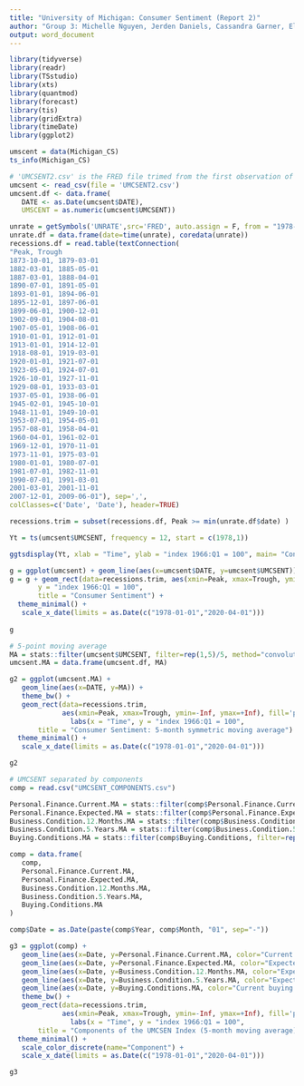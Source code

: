 ```yaml
---
title: "University of Michigan: Consumer Sentiment (Report 2)"
author: "Group 3: Michelle Nguyen, Jerden Daniels, Cassandra Garner, Eli Hymson, Andrew Winn"
output: word_document
---
```


```r
library(tidyverse)
library(readr)
library(TSstudio)
library(xts)
library(quantmod)
library(forecast)
library(tis)
library(gridExtra)
library(timeDate)
library(ggplot2)

```

```r
umscent = data(Michigan_CS)
ts_info(Michigan_CS)

```

```r
# 'UMCSENT2.csv' is the FRED file trimed from the first observation of 1978
umcsent <- read_csv(file = 'UMCSENT2.csv')
umcsent.df <- data.frame(
   DATE <- as.Date(umcsent$DATE),
   UMSCENT = as.numeric(umcsent$UMCSENT))

```
```r
unrate = getSymbols('UNRATE',src='FRED', auto.assign = F, from = "1978-01-01" , to = "2020-05-01") 
unrate.df = data.frame(date=time(unrate), coredata(unrate))
recessions.df = read.table(textConnection(
"Peak, Trough
1873-10-01, 1879-03-01
1882-03-01, 1885-05-01
1887-03-01, 1888-04-01
1890-07-01, 1891-05-01
1893-01-01, 1894-06-01
1895-12-01, 1897-06-01
1899-06-01, 1900-12-01
1902-09-01, 1904-08-01
1907-05-01, 1908-06-01
1910-01-01, 1912-01-01
1913-01-01, 1914-12-01
1918-08-01, 1919-03-01
1920-01-01, 1921-07-01
1923-05-01, 1924-07-01
1926-10-01, 1927-11-01
1929-08-01, 1933-03-01
1937-05-01, 1938-06-01
1945-02-01, 1945-10-01
1948-11-01, 1949-10-01
1953-07-01, 1954-05-01
1957-08-01, 1958-04-01
1960-04-01, 1961-02-01
1969-12-01, 1970-11-01
1973-11-01, 1975-03-01
1980-01-01, 1980-07-01
1981-07-01, 1982-11-01
1990-07-01, 1991-03-01
2001-03-01, 2001-11-01
2007-12-01, 2009-06-01"), sep=',',
colClasses=c('Date', 'Date'), header=TRUE)

recessions.trim = subset(recessions.df, Peak >= min(unrate.df$date) )
```




```r
Yt = ts(umcsent$UMCSENT, frequency = 12, start = c(1978,1))
```


```r
ggtsdisplay(Yt, xlab = "Time", ylab = "index 1966:Q1 = 100", main= "Consumer Sentiment")


```




```r
g = ggplot(umcsent) + geom_line(aes(x=umcsent$DATE, y=umcsent$UMCSENT)) + theme_bw()
g = g + geom_rect(data=recessions.trim, aes(xmin=Peak, xmax=Trough, ymin=-Inf, ymax=+Inf), fill='pink', alpha=0.2) + labs(x = "Time", 
       y = "index 1966:Q1 = 100",
       title = "Consumer Sentiment") +
  theme_minimal() +
   scale_x_date(limits = as.Date(c("1978-01-01","2020-04-01"))) 
  
g
```

```r
# 5-point moving average
MA = stats::filter(umcsent$UMCSENT, filter=rep(1,5)/5, method="convolution", sides=2)
umcsent.MA = data.frame(umcsent.df, MA)

g2 = ggplot(umcsent.MA) +
   geom_line(aes(x=DATE, y=MA)) +
   theme_bw() + 
   geom_rect(data=recessions.trim,
             aes(xmin=Peak, xmax=Trough, ymin=-Inf, ymax=+Inf), fill='pink', alpha=0.2) +
               labs(x = "Time", y = "index 1966:Q1 = 100",
       title = "Consumer Sentiment: 5-month symmetric moving average") +
  theme_minimal() + 
   scale_x_date(limits = as.Date(c("1978-01-01","2020-04-01"))) 

g2
```

```r
# UMCSENT separated by components
comp = read.csv("UMCSENT_COMPONENTS.csv")

Personal.Finance.Current.MA = stats::filter(comp$Personal.Finance.Current, filter=rep(1,5)/5, method="convolution", sides=2)
Personal.Finance.Expected.MA = stats::filter(comp$Personal.Finance.Expected, filter=rep(1,5)/5, method="convolution", sides=2)
Business.Condition.12.Months.MA = stats::filter(comp$Business.Condition.12.Months, filter=rep(1,5)/5, method="convolution", sides=2)
Business.Condition.5.Years.MA = stats::filter(comp$Business.Condition.5.Years, filter=rep(1,5)/5, method="convolution", sides=2)
Buying.Conditions.MA = stats::filter(comp$Buying.Conditions, filter=rep(1,5)/5, method="convolution", sides=2)

comp = data.frame(
   comp,
   Personal.Finance.Current.MA,
   Personal.Finance.Expected.MA,
   Business.Condition.12.Months.MA,
   Business.Condition.5.Years.MA,
   Buying.Conditions.MA
)

comp$Date = as.Date(paste(comp$Year, comp$Month, "01", sep="-"))

g3 = ggplot(comp) +
   geom_line(aes(x=Date, y=Personal.Finance.Current.MA, color="Current personal\n finance conditions")) +
   geom_line(aes(x=Date, y=Personal.Finance.Expected.MA, color="Expected personal\n finance conditions")) + 
   geom_line(aes(x=Date, y=Business.Condition.12.Months.MA, color="Expected business\n conditions (12 months)")) + 
   geom_line(aes(x=Date, y=Business.Condition.5.Years.MA, color="Expected business\n conditions (5 years)")) + 
   geom_line(aes(x=Date, y=Buying.Conditions.MA, color="Current buying conditions")) +
   theme_bw() + 
   geom_rect(data=recessions.trim,
             aes(xmin=Peak, xmax=Trough, ymin=-Inf, ymax=+Inf), fill='pink', alpha=0.2) +
               labs(x = "Time", y = "index 1966:Q1 = 100",
       title = "Components of the UMCSEN Index (5-month moving average)") +
  theme_minimal() + 
   scale_color_discrete(name="Component") + 
   scale_x_date(limits = as.Date(c("1978-01-01","2020-04-01"))) 

g3
```





